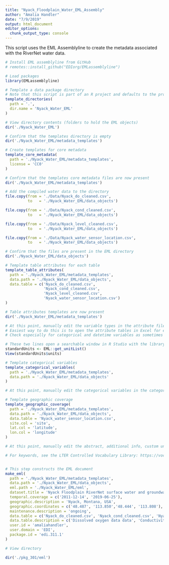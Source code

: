```yaml
---
title: "Nyack_Floodplain_Water_EML_Assembly"
author: "Amalia Handler"
date: "7/9/2019"
output: html_document
editor_options: 
  chunk_output_type: console
---
```


This script uses the EML Assemblyline to create the metadata associated with the RiverNet water data.

```r
# Install EML assemblyline from GitHub
# remotes::install_github("EDIorg/EMLassemblyline")

# Load packages
library(EMLassemblyline)

# Template a data package directory
# Note that this script is part of an R project and defaults to the project directory
template_directories(
  path = '.',
  dir.name = 'Nyack_Water_EML'
)

# View directory contents (folders to hold the EML objects)
dir('./Nyack_Water_EML')

# Confirm that the templates directory is empty
dir('./Nyack_Water_EML/metadata_templates')

# Create templates for core metadata
template_core_metadata(
  path = './Nyack_Water_EML/metadata_templates',
  license = 'CC0'
)

# Confirm that the templates core metadata files are now present
dir('./Nyack_Water_EML/metadata_templates')

# Add the compiled water data to the directory
file.copy(from = './Data/Nyack_do_cleaned.csv', 
          to   = './Nyack_Water_EML/data_objects')

file.copy(from = './Data/Nyack_cond_cleaned.csv', 
          to   = './Nyack_Water_EML/data_objects')

file.copy(from = './Data/Nyack_level_cleaned.csv', 
          to   = './Nyack_Water_EML/data_objects')

file.copy(from = './Data/Nyack_water_sensor_location.csv', 
          to   = './Nyack_Water_EML/data_objects')

# Confirm that the files are present in the EML directory
dir('./Nyack_Water_EML/data_objects')

# Template table attributes for each table
template_table_attributes(
  path = './Nyack_Water_EML/metadata_templates',
  data.path = './Nyack_Water_EML/data_objects',
  data.table = c('Nyack_do_cleaned.csv', 
                 'Nyack_cond_cleaned.csv',
                 'Nyack_level_cleaned.csv',
                 'Nyack_water_sensor_location.csv')
)

# Table attributes templates are now present
dir('./Nyack_Water_EML/metadata_templates')

# At this point, manually edit the variable types in the attribute files.
# Easiest way to do this is to open the attribute tables in Excel for editing. 
# Check especially for categorical and datetime variables as sometimes these are attributed as numeric or factors. Correctly identifying the categorical varaibles is very important before proceeding to the next step.

# These two lines open a searchable window in R Studio with the library of units
standardUnits <- EML::get_unitList()
View(standardUnits$units)

# Template categorical variables
template_categorical_variables(
  path = './Nyack_Water_EML/metadata_templates',
  data.path = './Nyack_Water_EML/data_objects'
)

# At this point, manually edit the categorical variables in the categorical template files. Easiest way to do this is to open the tables in Excel for editing. 

# Template geographic coverage
template_geographic_coverage(
  path = './Nyack_Water_EML/metadata_templates',
  data.path = './Nyack_Water_EML/data_objects',
  data.table = 'Nyack_water_sensor_location.csv',
  site.col = 'site',
  lat.col = 'latitude',
  lon.col = 'longitude'
)

# At this point, manually edit the abstract, additional info, custom units, keywords, methods, and personnel files in the metadat_templates. This is most easily done by composing text in a text editor and copying into the files in the metadata_templates folder. Only proceed to the net step once this is completed.

# For keywords, see the LTER Controlled Vocabulary Library: https://vocab.lternet.edu/vocab/vocab/index.php


# This step constructs the EML document
make_eml(
  path = './Nyack_Water_EML/metadata_templates',
  data.path = './Nyack_Water_EML/data_objects',
  eml.path = './Nyack_Water_EML/eml',
  dataset.title = 'Nyack Floodplain RiverNet surface water and groundwater dissolved oxygen, conductivity, water level, and temperature Northwest Montana, USA, 2012-2019',
  temporal.coverage = c('2011-12-14', '2019-06-25'),
  geographic.description = 'Nyack, Montana, USA',
  geographic.coordinates = c('48.487', '113.850','48.444', '113.808'),
  maintenance.description = 'ongoing',
  data.table = c('Nyack_do_cleaned.csv', 'Nyack_cond_cleaned.csv', 'Nyack_level_cleaned.csv', 'Nyack_water_sensor_location.csv'),
  data.table.description = c('Dissolved oxygen data data', 'Conductivity data', 'Water level data', 'Sensor location data'),
  user.id = 'amaliahandler',
  user.domain = 'EDI',
  package.id = 'edi.311.1'
)

# View directory

dir('./pkg_301/eml')


```

